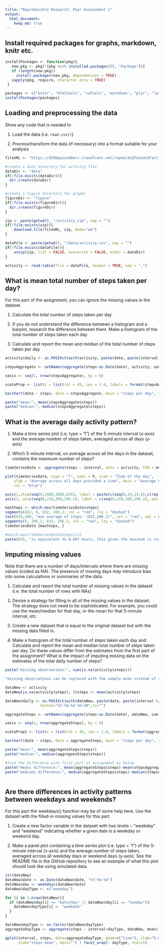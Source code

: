 ```yaml
---
title: "Reproducible Research: Peer Assessment 1"
output: 
  html_document:
    keep_md: true
---
```



## Install required packages for graphs, markdown, knitr etc.
```r
installPackages <- function(pkg){ 
   new.pkg <- pkg[!(pkg %in% installed.packages()[, "Package"])] 
   if (length(new.pkg)) 
     install.packages(new.pkg, dependencies = TRUE) 
   sapply(pkg, require, character.only = TRUE) 
 } 

packages <- c("knitr", "htmltools", "caTools", 'markdown', "plyr", "lattice", "data.table", "httr", "ggplot2" )
installPackages(packages)
```


## Loading and preprocessing the data
Show any code that is needed to

1) Load the data (i.e. `read.csv()`)

2) Process/transform the data (if necessary) into a format suitable for your analysis

```r
fileURL <- "https://d396qusza40orc.cloudfront.net/repdata%2Fdata%2Factivity.zip"

#create a data directory for activity file
dataDir <- "data"
if(!file.exists(dataDir)){
  dir.create(dataDir)
} 

#create a figure directory for graphs
figureDir <- "figure" 
if(!file.exists(figureDir)){
  dir.create(figureDir)
}

zip <- paste(getwd(), "/activity.zip", sep = "")
if(!file.exists(zip)){
    download.file(fileURL, zip, mode="wb")
}

dataFile <- paste(getwd(), "/data/activity.csv", sep = "")
if(!file.exists(dataFile)){
    unzip(zip, list = FALSE, overwrite = FALSE, exdir = dataDir)
}

activity <- read.table(file = dataFile, header = TRUE, sep = ",")
```


## What is mean total number of steps taken per day?
For this part of the assignment, you can ignore the missing values in the dataset.

1) Calculate the total number of steps taken per day

2) If you do not understand the difference between a histogram and a barplot, research the difference between them. Make a histogram of the total number of steps taken each day

3) Calculate and report the mean and median of the total number of steps taken per day
    

```r
activity$daily <- as.POSIXct(with(activity, paste(date, paste(interval %/% 100, interval %% 100, sep=":"))), format="%Y-%m-%d %H:%M",tz="")

stepsAggregate <- setNames(aggregate(steps~as.Date(date), activity, sum, na.rm = TRUE), c("date","steps"))

xaxis <- seq(1, nrow(stepsAggregate), by = 6)

scaleProp <- list(x = list(rot = 45, cex = 1.0, labels = format(stepsAggregate$date, "%d-%b-%Y")[xaxis], at = xaxis))

barchart(date ~ steps, data = stepsAggregate, main = "steps per day", ylab = "steps", xlab = "date", scales = scaleProp, horizontal = F, col="green")

paste("mean:", mean(stepsAggregate$steps))
paste("median:", median(stepsAggregate$steps))
```



## What is the average daily activity pattern?
1) Make a time series plot (i.e. type = "l") of the 5-minute interval (x-axis) and the average number of steps taken, averaged across all days (y-axis)

2) Which 5-minute interval, on average across all the days in the dataset, contains the maximum number of steps?
   
```r
timeSeriesData <- aggregate(steps ~ interval, data = activity, FUN = mean)

plot(timeSeriesData, type = "l", axes = F, xlab = "Time of the day", 
    ylab = "Average across all days provided a time", main = "Average number of steps taken", 
    col = "blue")

axis(1,at=c(seq(0,2400,100),835), label = paste(c(seq(0,24,1),8),c(rep(":00",25),":40"),sep=""), pos = 0)
axis(2, at=c(seq(0,210,30),206.2), label = c(seq(0,210,30),206.2), pos = 0)

maxSteps <- which.max(timeSeriesData$steps)
segments(832, 0, 832, 206.2, col = "red", lty = "dashed")
text(835,200, "max average of steps: (832,206.2)", col = "red", adj = c(-.1, -.1))
segments(0, 206.2, 832, 206.2, col = "red", lty = "dashed")
timeSeriesData [maxSteps, ]

#which.max(timeSeriesData$steps)/12
paste(835, "is equivalent to 8.667 hours, this gives the maximum is reached at 8:40 am")
```



## Imputing missing values
Note that there are a number of days/intervals where there are missing values (coded as NA). The presence of missing days may introduce bias into some calculations or summaries of the data.

1) Calculate and report the total number of missing values in the dataset (i.e. the total number of rows with NAs)

2) Devise a strategy for filling in all of the missing values in the dataset. The strategy does not need to be sophisticated. For example, you could use the mean/median for that day, or the mean for that 5-minute interval, etc.

3) Create a new dataset that is equal to the original dataset but with the missing data filled in.

4) Make a histogram of the total number of steps taken each day and Calculate and report the mean and median total number of steps taken per day. Do these values differ from the estimates from the first part of the assignment? What is the impact of imputing missing data on the estimates of the total daily number of steps?

```r
paste("missing observations:", sum(is.na(activity$steps)))

"missing observations can be replaced with the sample mean instead of replacing them by zero (the 1st won't bias the estimates while the 2nd will)"

dataNew <- activity
dataNew[is.na(activity$steps), ]$steps <- mean(activity$steps)

dataNew$daily <- as.POSIXct(with(dataNew, paste(date, paste(interval %/% 100, interval %% 100, sep=":"))),
    			format="%Y-%m-%d %H:%M",tz="")

aggregateSteps <- setNames(aggregate(steps~as.Date(date), dataNew, sum, na.rm = TRUE), c("date","steps"))

xaxis <- seq(1, nrow(aggregateSteps), by = 6)

scaleProp1 <- list(x = list(rot = 45, cex = 1.0, labels = format(aggregateSteps$date, "%d-%b-%Y")[xaxis], at = xaxis))

barchart(date ~ steps, data = aggregateSteps, main = "steps per day", ylab = "steps", xlab = "date", scales = scaleProp1, horizontal = F)

paste("mean:", mean(aggregateSteps$steps))
paste("median:", median(aggregateSteps$steps))

#find the difference with first part of assignment as below
paste("means difference:", mean(aggregateSteps$steps)-mean(stepsAggregate$steps))
paste("medians difference:", median(aggregateSteps$steps)-median(stepsAggregate$steps))
   
```


## Are there differences in activity patterns between weekdays and weekends?
For this part the weekdays() function may be of some help here. Use the dataset with the filled-in missing values for this part.

1) Create a new factor variable in the dataset with two levels – “weekday” and “weekend” indicating whether a given date is a weekday or weekend day.

2) Make a panel plot containing a time series plot (i.e. type = "l") of the 5-minute interval (x-axis) and the average number of steps taken, averaged across all weekday days or weekend days (y-axis). See the README file in the GitHub repository to see an example of what this plot should look like using simulated data.   


```r
str(dataNew)
dataNew$date <- as.Date(dataNew$date, "%Y-%m-%d")
dataNew$day <- weekdays(dataNew$date)
dataNew$dayType <- c("weekday")

for (i in 1:nrow(dataNew)){
  if (dataNew$day[i] == "Saturday" || dataNew$day[i] == "Sunday"){
    dataNew$dayType[i] <- "weekend"
  }
}

dataNew$dayType <- as.factor(dataNew$dayType)
aggregateDayType <- aggregate(steps ~ interval+dayType, dataNew, mean)

qplot(interval, steps, data=aggregateDayType, geom=c("line"), xlab="5-min intervals", 
      ylab="steps mean", main="") + facet_wrap(~ dayType, ncol=1)
      
```      

